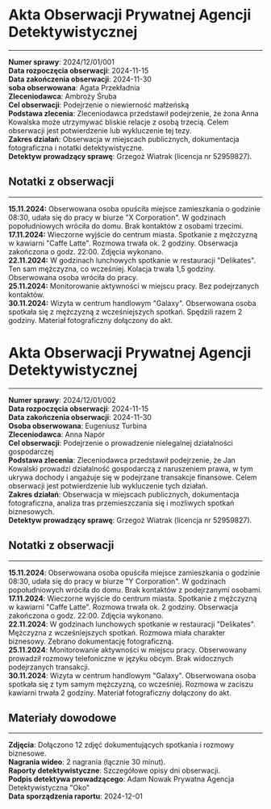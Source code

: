 # Akta Obserwacji Prywatnej Agencji Detektywistycznej
-----
**Numer sprawy**: 2024/12/01/001<br/>
**Data rozpoczęcia obserwacji**: 2024-11-15<br/>
**Data zakończenia obserwacji**: 2024-11-30<br/>
**soba obserwowana**: Agata Przekładnia<br/>
**Zleceniodawca**: Ambroży Śruba<br/>
**Cel obserwacji**: Podejrzenie o niewierność małżeńską<br/>
**Podstawa zlecenia**: Zleceniodawca przedstawił podejrzenie, że żona Anna Kowalska może utrzymywać bliskie relacje z osobą trzecią. Celem obserwacji jest potwierdzenie lub wykluczenie tej tezy. <br/>
**Zakres działań**: Obserwacja w miejscach publicznych, dokumentacja fotograficzna i notatki detektywistyczne. <br/>
**Detektyw prowadzący sprawę**: 
Grzegoż Wiatrak (licencja nr 52959827).<br/>

## Notatki z obserwacji
------
**15.11.2024:** Obserwowana osoba opuściła miejsce zamieszkania o godzinie 08:30, udała się do pracy w biurze "X Corporation". W godzinach popołudniowych wróciła do domu. Brak kontaktów z osobami trzecimi. <br/>
**17.11.2024:** Wieczorne wyjście do centrum miasta. Spotkanie z mężczyzną w kawiarni "Caffe Latte". Rozmowa trwała ok. 2 godziny. Obserwacja zakończona o godz. 22:00. Zdjęcia wykonano. <br/>
**22.11.2024:** W godzinach lunchowych spotkanie w restauracji "Delikates". Ten sam mężczyzna, co wcześniej. Kolacja trwała 1,5 godziny. Obserwowana osoba wróciła do pracy. <br/>
**25.11.2024:** Monitorowanie aktywności w miejscu pracy. Bez podejrzanych kontaktów. <br/>
**30.11.2024:** Wizyta w centrum handlowym "Galaxy". Obserwowana osoba spotkała się z mężczyzną z wcześniejszych spotkań. Spędzili razem 2 godziny. Materiał fotograficzny dołączony do akt. <br/>

# Akta Obserwacji Prywatnej Agencji Detektywistycznej
------
**Numer sprawy**: 2024/12/01/002<br/>
**Data rozpoczęcia obserwacji**: 2024-11-15<br/>
**Data zakończenia obserwacji**: 2024-11-30<br/>
**Osoba obserwowana**: Eugeniusz Turbina<br/>
**Zleceniodawca**: Anna Napór<br/>
**Cel obserwacji**: Podejrzenie o prowadzenie nielegalnej działalności gospodarczej<br/>
**Podstawa zlecenia**: Zleceniodawca przedstawił podejrzenie, że Jan Kowalski prowadzi działalność gospodarczą z naruszeniem prawa, w tym ukrywa dochody i angażuje się w podejrzane transakcje finansowe. Celem obserwacji jest potwierdzenie lub wykluczenie tych działań. <br/>
**Zakres działań**: Obserwacja w miejscach publicznych, dokumentacja fotograficzna, analiza tras przemieszczania się i możliwych spotkań biznesowych. <br/>
**Detektyw prowadzący sprawę**: 
Grzegoż Wiatrak (licencja nr 52959827). <br/>

## Notatki z obserwacji
-----
**15.11.2024**: Obserwowana osoba opuściła miejsce zamieszkania o godzinie 08:30, udała się do pracy w biurze "Y Corporation". W godzinach popołudniowych wróciła do domu. Brak kontaktów z podejrzanymi osobami. <br/>
**17.11.2024**: Wieczorne wyjście do centrum miasta. Spotkanie z mężczyzną w kawiarni "Caffe Latte". Rozmowa trwała ok. 2 godziny. Obserwacja zakończona o godz. 22:00. Zdjęcia wykonano. <br/>
**22.11.2024**: W godzinach lunchowych spotkanie w restauracji "Delikates". Mężczyzna z wcześniejszych spotkań. Rozmowa miała charakter biznesowy. Zebrano dokumentację fotograficzną. <br/>
**25.11.2024**: Monitorowanie aktywności w miejscu pracy. Obserwowany prowadził rozmowy telefoniczne w języku obcym. Brak widocznych podejrzanych transakcji. <br/>
**30.11.2024**: Wizyta w centrum handlowym "Galaxy". Obserwowana osoba spotkała się z tym samym mężczyzną, co wcześniej. Rozmowa w zaciszu kawiarni trwała 2 godziny. Materiał fotograficzny dołączony do akt. <br/>

## Materiały dowodowe
-----
**Zdjęcia**: Dołączono 12 zdjęć dokumentujących spotkania i rozmowy biznesowe. <br/>
**Nagrania wideo**: 2 nagrania (łącznie 30 minut). <br/>
**Raporty detektywistyczne**: Szczegółowe opisy dni obserwacji. <br/>
**Podpis detektywa prowadzącego**: Adam Nowak Prywatna Agencja Detektywistyczna "Oko"<br/>
**Data sporządzenia raportu**: 2024-12-01 <br/>

